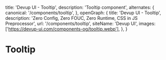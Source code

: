   title: 'Devup UI - Tooltip',
  description: 'Tooltip component',
  alternates: {
    canonical: '/components/tooltip',
  },
  openGraph: {
    title: 'Devup UI - Tooltip',
    description: 'Zero Config, Zero FOUC, Zero Runtime, CSS in JS Preprocessor',
    url: '/components/tooltip',
    siteName: 'Devup UI',
    images: ['https://devup-ui.com/components-og/tooltip.webp'],
  },
}


# Tooltip